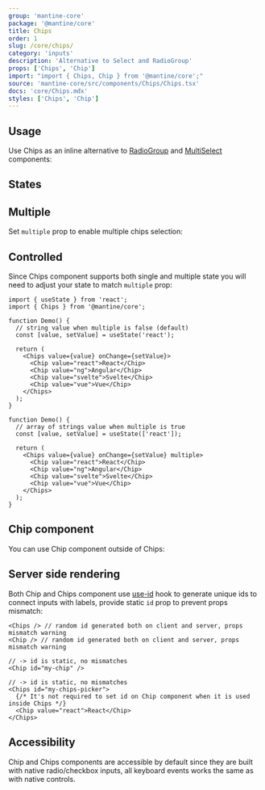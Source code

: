 ```yaml
---
group: 'mantine-core'
package: '@mantine/core'
title: Chips
order: 1
slug: /core/chips/
category: 'inputs'
description: 'Alternative to Select and RadioGroup'
props: ['Chips', 'Chip']
import: "import { Chips, Chip } from '@mantine/core';"
source: 'mantine-core/src/components/Chips/Chips.tsx'
docs: 'core/Chips.mdx'
styles: ['Chips', 'Chip']
---
```



## Usage

Use Chips as an inline alternative to [RadioGroup](/core/radio-group/) and [MultiSelect](/core/multi-select/) components:

<Demo data={ChipsDemos.configurator} />

## States

<Demo data={ChipsDemos.states} />

## Multiple

Set `multiple` prop to enable multiple chips selection:

<Demo data={ChipsDemos.type} />

## Controlled

Since Chips component supports both single and multiple state you will need to adjust your state to match `multiple` prop:

```tsx
import { useState } from 'react';
import { Chips } from '@mantine/core';

function Demo() {
  // string value when multiple is false (default)
  const [value, setValue] = useState('react');

  return (
    <Chips value={value} onChange={setValue}>
      <Chip value="react">React</Chip>
      <Chip value="ng">Angular</Chip>
      <Chip value="svelte">Svelte</Chip>
      <Chip value="vue">Vue</Chip>
    </Chips>
  );
}

function Demo() {
  // array of strings value when multiple is true
  const [value, setValue] = useState(['react']);

  return (
    <Chips value={value} onChange={setValue} multiple>
      <Chip value="react">React</Chip>
      <Chip value="ng">Angular</Chip>
      <Chip value="svelte">Svelte</Chip>
      <Chip value="vue">Vue</Chip>
    </Chips>
  );
}
```

## Chip component

You can use Chip component outside of Chips:

<Demo data={ChipsDemos.chip} />

## Server side rendering

Both Chip and Chips component use [use-id](/hooks/use-id/) hook to generate unique ids to connect inputs with labels,
provide static `id` prop to prevent props mismatch:

```tsx
<Chips /> // random id generated both on client and server, props mismatch warning
<Chip /> // random id generated both on client and server, props mismatch warning

// -> id is static, no mismatches
<Chip id="my-chip" />

// -> id is static, no mismatches
<Chips id="my-chips-picker">
  {/* It's not required to set id on Chip component when it is used inside Chips */}
  <Chip value="react">React</Chip>
</Chips>
```

## Accessibility

Chip and Chips components are accessible by default since they are built with native radio/checkbox inputs,
all keyboard events works the same as with native controls.
